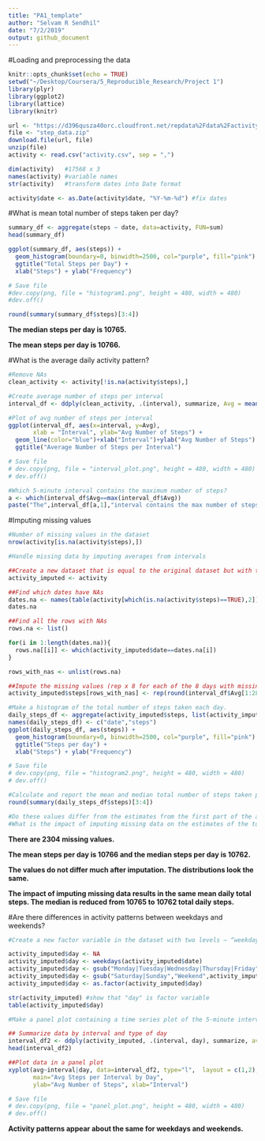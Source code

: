 ```yaml
---
title: "PA1_template"
author: "Selvam R Sendhil"
date: "7/2/2019"
output: github_document
---
```


#Loading and preprocessing the data

```r
knitr::opts_chunk$set(echo = TRUE)
setwd("~/Desktop/Coursera/5_Reproducible_Research/Project 1")
library(plyr)
library(ggplot2)
library(lattice) 
library(knitr)

url <- "https://d396qusza40orc.cloudfront.net/repdata%2Fdata%2Factivity.zip"
file <- "step_data.zip"
download.file(url, file)
unzip(file)
activity <- read.csv("activity.csv", sep = ",")

dim(activity)   #17568 x 3
names(activity) #variable names
str(activity)   #transform dates into Date format

activity$date <- as.Date(activity$date, "%Y-%m-%d") #fix dates
```

#What is mean total number of steps taken per day?

```r
summary_df <- aggregate(steps ~ date, data=activity, FUN=sum)
head(summary_df)

ggplot(summary_df, aes(steps)) + 
  geom_histogram(boundary=0, binwidth=2500, col="purple", fill="pink") + 
  ggtitle("Total Steps per Day") + 
  xlab("Steps") + ylab("Frequency")

# Save file
#dev.copy(png, file = "histogram1.png", height = 480, width = 480)
#dev.off()

round(summary(summary_df$steps)[3:4])
```

\includegraphics[width=0.5\linewidth]{unnamed-chunk-2-1} \newline

**The median steps per day is 10765.**

**The mean steps per day is 10766.**

#What is the average daily activity pattern?

```r
#Remove NAs
clean_activity <- activity[!is.na(activity$steps),]

#Create average number of steps per interval
interval_df <- ddply(clean_activity, .(interval), summarize, Avg = mean(steps))

#Plot of avg number of steps per interval
ggplot(interval_df, aes(x=interval, y=Avg),
       xlab = "Interval", ylab="Avg Number of Steps") +
  geom_line(color="blue")+xlab("Interval")+ylab("Avg Number of Steps") + 
  ggtitle("Average Number of Steps per Interval")

# Save file
# dev.copy(png, file = "interval_plot.png", height = 480, width = 480)
# dev.off()

#Which 5-minute interval contains the maximum number of steps?
a <- which(interval_df$Avg==max(interval_df$Avg))
paste("The",interval_df[a,1],"interval contains the max number of steps")
```

#Imputing missing values

```r
#Number of missing values in the dataset
nrow(activity[is.na(activity$steps),])

#Handle missing data by imputing averages from intervals

##Create a new dataset that is equal to the original dataset but with the missing data filled in.
activity_imputed <- activity

##Find which dates have NAs
dates.na <- names(table(activity[which(is.na(activity$steps)==TRUE),2]))
dates.na

##Find all the rows with NAs
rows.na <- list() 

for(i in 1:length(dates.na)){
  rows.na[[i]] <- which(activity_imputed$date==dates.na[i])
}

rows_with_nas <- unlist(rows.na)

##Impute the missing values (rep x 8 for each of the 8 days with missing values)
activity_imputed$steps[rows_with_nas] <- rep(round(interval_df$Avg[1:288]),8)

#Make a histogram of the total number of steps taken each day.
daily_steps_df <- aggregate(activity_imputed$steps, list(activity_imputed$date), FUN=sum)
names(daily_steps_df) <- c("date","steps")
ggplot(daily_steps_df, aes(steps)) + 
  geom_histogram(boundary=0, binwidth=2500, col="purple", fill="pink") + 
  ggtitle("Steps per day") + 
  xlab("Steps") + ylab("Frequency")

# Save file
# dev.copy(png, file = "histogram2.png", height = 480, width = 480)
# dev.off()

#Calculate and report the mean and median total number of steps taken per day.
round(summary(daily_steps_df$steps)[3:4])

#Do these values differ from the estimates from the first part of the assignment? (See below)
#What is the impact of imputing missing data on the estimates of the total daily number of steps? (See below)

```

**There are 2304 missing values.**

**The mean steps per day is 10766 and the median steps per day is 10762.**

**The values do not differ much after imputation. The distributions look the same.**

**The impact of imputing missing data results in the same mean daily total steps. The median is reduced from 10765 to 10762 total daily steps.**

#Are there differences in activity patterns between weekdays and weekends?

```r
#Create a new factor variable in the dataset with two levels – “weekday” and “weekend” indicating whether a given date is a weekday or weekend day.

activity_imputed$day <- NA
activity_imputed$day <- weekdays(activity_imputed$date)
activity_imputed$day <- gsub("Monday|Tuesday|Wednesday|Thursday|Friday","Weekday",activity_imputed$day)
activity_imputed$day <- gsub("Saturday|Sunday","Weekend",activity_imputed$day)
activity_imputed$day <- as.factor(activity_imputed$day)

str(activity_imputed) #show that "day" is factor variable
table(activity_imputed$day)

#Make a panel plot containing a time series plot of the 5-minute interval (x-axis) and the average number of steps taken, averaged across all weekday days or weekend days (y-axis). 

## Summarize data by interval and type of day
interval_df2 <- ddply(activity_imputed, .(interval, day), summarize, avg = mean(steps))
head(interval_df2)

##Plot data in a panel plot
xyplot(avg~interval|day, data=interval_df2, type="l",  layout = c(1,2),
       main="Avg Steps per Interval by Day", 
       ylab="Avg Number of Steps", xlab="Interval")

# Save file
# dev.copy(png, file = "panel_plot.png", height = 480, width = 480)
# dev.off()

```

**Activity patterns appear about the same for weekdays and weekends.**
